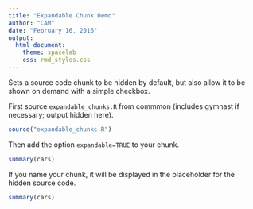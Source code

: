```yaml
---
title: "Expandable Chunk Demo"
author: "CAM"
date: "February 16, 2016"
output:
  html_document:
    theme: spacelab
    css: rmd_styles.css
---
```


Sets a source code chunk to be hidden by default, but also allow it to be
shown on demand with a simple checkbox.

First source `expandable_chunks.R` from commmon (includes gymnast if
necessary; output hidden here).

```r
source("expandable_chunks.R")
```

Then add the option `expandable=TRUE` to your chunk.

```r
summary(cars)
```

If you name your chunk, it will be displayed in the placeholder for the hidden
source code.

```r
summary(cars)
```

